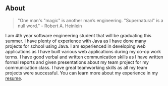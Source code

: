 ## About

> "One man's "magic" is another man’s engineering. "Supernatural" is a null word." - Robert A. Heinlein

I am 4th year software engineering student that will be graduating this summer. I have plenty of experience 
with Java as I have done many projects for school using Java. I am experienced in developing web applications 
as I have built various web applications during my co-op work terms. I have good verbal and written communication 
skills as I have written formal reports and given presentations about my team project for my communication class. 
I have great teamworking skills as all my team projects were successful. You can learn more about my experience
in my [resume](/Resume-Michael.pdf).